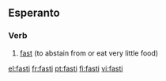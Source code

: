 ==Esperanto==

===Verb===
{{infl|eo|verb}}

# [[fast]] (to abstain from or eat very little food)

{{tbot entry|Esperanto|fast|2007|November}}

[[el:fasti]]
[[fr:fasti]]
[[pt:fasti]]
[[fi:fasti]]
[[vi:fasti]]
